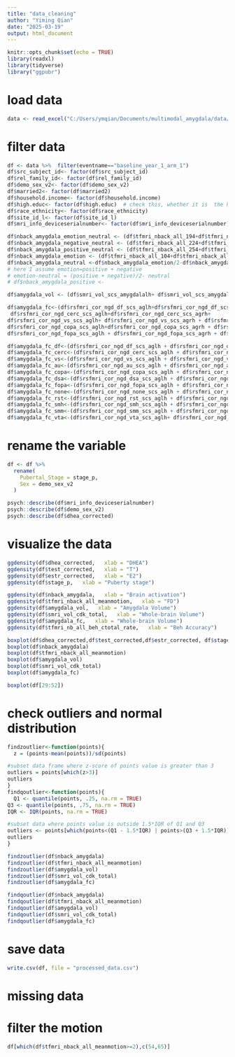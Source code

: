 ```yaml
---
title: "data_cleaning"
author: "Yiming Qian"
date: "2025-03-19"
output: html_document
---
```


```r
knitr::opts_chunk$set(echo = TRUE)
library(readxl)
library(tidyverse)
library("ggpubr")
```

# load data

```r
data <- read_excel("C:/Users/ymqian/Documents/multimodal_amygdala/data/For_Yiming_20250415.xlsx", sheet = 1)
```

# filter data

```r
df <- data %>%  filter(eventname=="baseline_year_1_arm_1") 
df$src_subject_id<- factor(df$src_subject_id)
df$rel_family_id<- factor(df$rel_family_id)
df$demo_sex_v2<- factor(df$demo_sex_v2)
df$married2<- factor(df$married2)
df$household.income<- factor(df$household.income)
df$high.educ<- factor(df$high.educ)  # check this, whether it is  the highest education or the education level of the reporter
df$race_ethnicity<- factor(df$race_ethnicity)
df$site_id_l<- factor(df$site_id_l)
df$mri_info_deviceserialnumber<- factor(df$mri_info_deviceserialnumber)
```

```r
df$nback_amygdala_emotion_neutral <- (df$tfmri_nback_all_194+df$tfmri_nback_all_208)/2
df$nback_amygdala_negative_neutral <- (df$tfmri_nback_all_224+df$tfmri_nback_all_238)/2
df$nback_amygdala_positive_neutral <- (df$tfmri_nback_all_254+df$tfmri_nback_all_268)/2
df$nback_amygdala_emotion <- (df$tfmri_nback_all_104+df$tfmri_nback_all_118)/2
df$nback_amygdala_neutral <-df$nback_amygdala_emotion/2-df$nback_amygdala_emotion_neutral
# here I assume emotion=positive + negative
# emotion-neutral = (positive + negative)/2- neutral
# df$nback_amygdala_positive <-
```

```r
df$amygdala_vol <- (df$smri_vol_scs_amygdalalh+ df$smri_vol_scs_amygdalarh)/2
```

```r
df$amygdala_fc<-(df$rsfmri_cor_ngd_df_scs_aglh+df$rsfmri_cor_ngd_df_scs_agrh + 
 df$rsfmri_cor_ngd_cerc_scs_aglh+df$rsfmri_cor_ngd_cerc_scs_agrh+
df$rsfmri_cor_ngd_vs_scs_aglh+ df$rsfmri_cor_ngd_vs_scs_agrh + df$rsfmri_cor_ngd_au_scs_aglh+df$rsfmri_cor_ngd_au_scs_agrh +
df$rsfmri_cor_ngd_copa_scs_aglh+df$rsfmri_cor_ngd_copa_scs_agrh + df$rsfmri_cor_ngd_dsa_scs_aglh + df$rsfmri_cor_ngd_dsa_scs_agrh+
df$rsfmri_cor_ngd_fopa_scs_aglh + df$rsfmri_cor_ngd_fopa_scs_agrh + df$rsfmri_cor_ngd_none_scs_aglh + df$rsfmri_cor_ngd_none_scs_agrh + df$rsfmri_cor_ngd_rst_scs_aglh + df$rsfmri_cor_ngd_rst_scs_agrh + df$rsfmri_cor_ngd_smh_scs_aglh + df$rsfmri_cor_ngd_smh_scs_agrh + df$rsfmri_cor_ngd_smm_scs_aglh + df$rsfmri_cor_ngd_smm_scs_agrh + df$rsfmri_cor_ngd_vta_scs_aglh+ df$rsfmri_cor_ngd_vta_scs_agrh)/24

df$amygdala_fc_df<-(df$rsfmri_cor_ngd_df_scs_aglh + df$rsfmri_cor_ngd_df_scs_agrh)/2 
df$amygdala_fc_cerc<-(df$rsfmri_cor_ngd_cerc_scs_aglh + df$rsfmri_cor_ngd_cerc_scs_agrh)/2
df$amygdala_fc_vs<-(df$rsfmri_cor_ngd_vs_scs_aglh + df$rsfmri_cor_ngd_vs_scs_agrh)/2
df$amygdala_fc_au<-(df$rsfmri_cor_ngd_au_scs_aglh + df$rsfmri_cor_ngd_au_scs_agrh)/2
df$amygdala_fc_copa<-(df$rsfmri_cor_ngd_copa_scs_aglh + df$rsfmri_cor_ngd_copa_scs_agrh)/2
df$amygdala_fc_dsa<-(df$rsfmri_cor_ngd_dsa_scs_aglh + df$rsfmri_cor_ngd_dsa_scs_agrh)/2
df$amygdala_fc_fopa<-(df$rsfmri_cor_ngd_fopa_scs_aglh + df$rsfmri_cor_ngd_fopa_scs_agrh)/2
df$amygdala_fc_none<-(df$rsfmri_cor_ngd_none_scs_aglh + df$rsfmri_cor_ngd_none_scs_agrh)/2
df$amygdala_fc_rst<-(df$rsfmri_cor_ngd_rst_scs_aglh + df$rsfmri_cor_ngd_rst_scs_agrh)/2
df$amygdala_fc_smh<-(df$rsfmri_cor_ngd_smh_scs_aglh + df$rsfmri_cor_ngd_smh_scs_agrh)/2
df$amygdala_fc_smm<-(df$rsfmri_cor_ngd_smm_scs_aglh + df$rsfmri_cor_ngd_smm_scs_agrh)/2
df$amygdala_fc_vta<-(df$rsfmri_cor_ngd_vta_scs_aglh+ df$rsfmri_cor_ngd_vta_scs_agrh)/2
```

# rename the variable
```r
df <- df %>% 
  rename(
    Pubertal_Stage = stage_p,
    Sex = demo_sex_v2
  )
```



```r
psych::describe(df$mri_info_deviceserialnumber)
psych::describe(df$demo_sex_v2)
psych::describe(df$dhea_corrected)
```

# visualize the data
```r
ggdensity(df$dhea_corrected,   xlab = "DHEA")
ggdensity(df$test_corrected,   xlab = "T")
ggdensity(df$estr_corrected,   xlab = "E2")
ggdensity(df$stage_p,   xlab = "Puberty stage")
```

```r
ggdensity(df$nback_amygdala,   xlab = "Brain activation")
ggdensity(df$tfmri_nback_all_meanmotion,   xlab = "FD")
ggdensity(df$amygdala_vol,   xlab = "Amygdala Volume")
ggdensity(df$smri_vol_cdk_total,   xlab = "Whole-brain Volume")
ggdensity(df$amygdala_fc,   xlab = "Whole-brain Volume")
ggdensity(df$tfmri_nb_all_beh_ctotal_rate,   xlab = "Beh Accuracy")
```

```r
boxplot(df$dhea_corrected,df$test_corrected,df$estr_corrected, df$stage_p)
boxplot(df$nback_amygdala)
boxplot(df$tfmri_nback_all_meanmotion) 
boxplot(df$amygdala_vol)
boxplot(df$smri_vol_cdk_total)
boxplot(df$amygdala_fc)
```

```r
boxplot(df[29:52])
```


# check outliers and normal distribution
```r
findzoutlier<-function(points){
  z = (points-mean(points))/sd(points)

#subset data frame where z-score of points value is greater than 3
outliers = points[which(z>3)]
outliers
}
findqoutlier<-function(points){
  Q1 <- quantile(points, .25, na.rm = TRUE)
Q3 <- quantile(points, .75, na.rm = TRUE)
IQR <- IQR(points, na.rm = TRUE)

#subset data where points value is outside 1.5*IQR of Q1 and Q3
outliers <- points[which(points<(Q1 - 1.5*IQR) | points>(Q3 + 1.5*IQR))]
outliers
}
```

```r
findzoutlier(df$nback_amygdala)
findzoutlier(df$tfmri_nback_all_meanmotion) 
findzoutlier(df$amygdala_vol)
findzoutlier(df$smri_vol_cdk_total)
findzoutlier(df$amygdala_fc)
```

```r
findqoutlier(df$nback_amygdala)
findqoutlier(df$tfmri_nback_all_meanmotion) 
findqoutlier(df$amygdala_vol)
findqoutlier(df$smri_vol_cdk_total)
findqoutlier(df$amygdala_fc)
```
# save data
```r
write.csv(df, file = "processed_data.csv")
```


# missing data

# filter the motion
```r
df[which(df$tfmri_nback_all_meanmotion>=2),c(54,65)]

```

